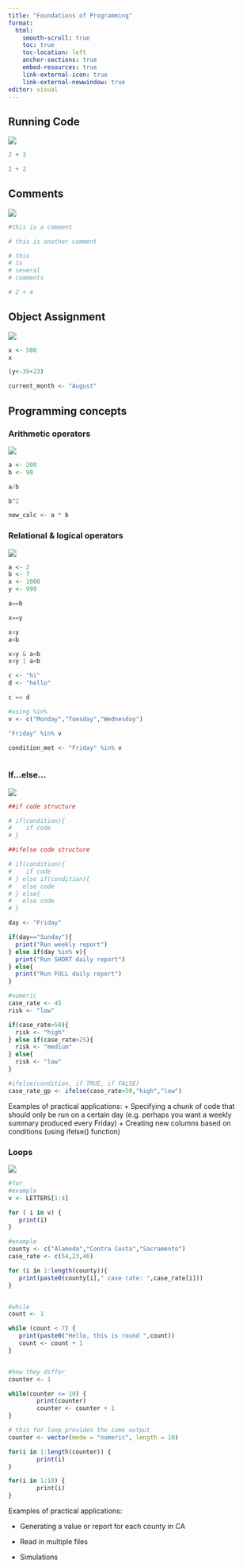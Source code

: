 ```yaml
---
title: "Foundations of Programming"
format: 
  html:
    smooth-scroll: true
    toc: true
    toc-location: left
    anchor-sections: true
    embed-resources: true
    link-external-icon: true
    link-external-newwindow: true
editor: visual
---
```


## Running Code

![](images/foundations/running_code.png)

```r

2 + 3

2 + 2
```

## Comments

![](images/foundations/comments.png)

```r
#this is a comment

# this is another comment

# this
# is
# several
# comments

# 2 + 4
```

## Object Assignment

![](images/foundations/object_assignment.png)

```r

x <- 500
x

(y<-39+23)

current_month <- "August"

```

## Programming concepts

### Arithmetic operators

![](images/foundations/arithmetic_operators.png)

```r
a <- 200
b <- 90

a/b

b^2

new_calc <- a * b

```

### Relational & logical operators

![](images/foundations/booleans.png)

```r

a <- 2
b <- 7
x <- 1000
y <- 999

a==b

x==y

x<y
a<b

x<y & a<b
x<y | a<b

c <- "hi"
d <- "hello"

c == d

#using %in% 
v <- c("Monday","Tuesday","Wednesday")

"Friday" %in% v

condition_met <- "Friday" %in% v



```

### If...else...

![](images/foundations/if_else.png)

```r
##if code structure

# if(condition){
#    if code     
# }

##ifelse code structure 

# if(condition){
#    if code     
# } else if(condition){
#   else code
# } else{
#   else code
# }

day <- "Friday"

if(day=="Sunday"){
  print("Run weekly report")
} else if(day %in% v){
  print("Run SHORT daily report")
} else{
  print("Run FULL daily report")
}

#numeric
case_rate <- 45
risk <- "low"

if(case_rate>50){
  risk <- "high"
} else if(case_rate>25){
  risk <- "medium"
} else{
  risk <- "low"
}

#ifelse(condition, if TRUE, if FALSE)
case_rate_gp <- ifelse(case_rate>50,"high","low")
```

Examples of practical applications: + Specifying a chunk of code that should only be run on a certain day (e.g. perhaps you want a weekly summary produced every Friday) + Creating new columns based on conditions (using ifelse() function)

### Loops

![](images/foundations/loops.png)

```r
#for
#example
v <- LETTERS[1:4]

for ( i in v) {
   print(i)
}

#example
county <- c("Alameda","Contra Costa","Sacramento")
case_rate <- c(54,23,46)

for (i in 1:length(county)){
   print(paste0(county[i]," case rate: ",case_rate[i]))
}


#while
count <- 1

while (count < 7) {
   print(paste0("Hello, this is round ",count))
   count <- count + 1
}


#how they differ 
counter <- 1

while(counter <= 10) {
        print(counter)
        counter <- counter + 1
}

# this for loop provides the same output
counter <- vector(mode = "numeric", length = 10)

for(i in 1:length(counter)) {
        print(i)
}

for(i in 1:10) {
        print(i)
}


```

Examples of practical applications:

-   Generating a value or report for each county in CA

-   Read in multiple files

-   Simulations

